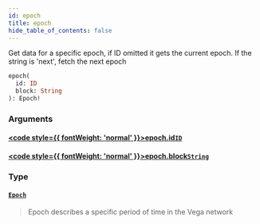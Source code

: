```yaml
---
id: epoch
title: epoch
hide_table_of_contents: false
---
```








Get data for a specific epoch, if ID omitted it gets the current epoch. If the string is 'next', fetch the next epoch

```graphql
epoch(
  id: ID
  block: String
): Epoch!
```


### Arguments

#### [<code style={{ fontWeight: 'normal' }}>epoch.<b>id</b></code>](#)<Bullet />[`ID`](/testnet/api/graphql/scalars/id) <Badge class="secondary" text="scalar"/>
> 
> 

#### [<code style={{ fontWeight: 'normal' }}>epoch.<b>block</b></code>](#)<Bullet />[`String`](/testnet/api/graphql/scalars/string) <Badge class="secondary" text="scalar"/>
> 
> 

### Type

#### [`Epoch`](/testnet/api/graphql/objects/epoch) <Badge class="secondary" text="object"/>
> Epoch describes a specific period of time in the Vega network
> 





